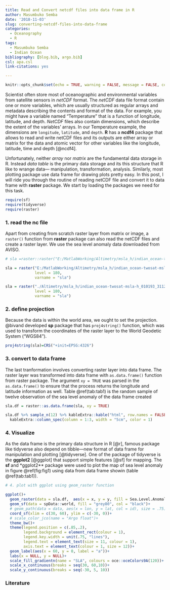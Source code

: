 ```yaml
---
title: Read and Convert netcdf files into data frame in R
author: Masumbuko Semba
date: '2018-11-03'
slug: converting-netcdf-files-into-data-frame
categories:
  - Oceanography
  - R
tags:
  - Masumbuko Semba
  - Indian Ocean
bibliography: [blog.bib, argo.bib]
csl: apa.csl
link-citations: yes

---
```


```r
knitr::opts_chunk$set(echo = TRUE, warning = FALSE, message = FALSE, comment = "")

```

Scientist often store most of oceanographic and environmental variables from satellite sensors in *netCDF* format. The *netCDF* data file format contain one or more variables, which are usually structured as regular arrays and metadata describing the contents and format of the data.  For example, you might have a variable named "Temperature" that is a function of longitude, latitude, and depth. *NetCDF* files also contain dimensions, which describe the extent of the variables' arrays. In our Temperature example, the dimensions are `longitude`, `latitude`, and `depth`. **R** has a **ncdf4** package that allows to read and write netCDF files and its outputs are either array or matrix for the data and atomic vector for other variables like the longitude, latitude, time and depth [@ncdf4]. 

Unfortunately, neither *array* nor *matrix* are the fundamental data storage in R. Instead *data table* is the primary data storage and its this structure that R like to wrange data--- manipulation, transformation, analysis. Similarly, most plotting package use data frame for drawing plots pretty easy. In this post, I will ride you through the routine of reading netCDF file and convert it to data frame with **raster** package. We start by loading the packages we need for this task.

```r
require(sf)
require(tidyverse)
require(raster)

```

### 1. read the nc file
Apart from creating from scratch raster layer from matrix or image, a `raster()` function from **raster** package can also read the netCDF files and create a raster layer.  We use the sea level anomaly data downloaded from AVISO.

```r
# sla =raster::raster("E:/MatlabWorking/Altimetry/msla_h/indian_ocean-twosat-msla-h_010193_311295.nc")

sla = raster("E:/MatlabWorking/Altimetry/msla_h/indian_ocean-twosat-msla-h_010193_311295.nc",
             level = 180, 
             varname = "sla")
```

```r

sla = raster("./Altimetry/msla_h/indian_ocean-twosat-msla-h_010193_311295.nc",
             level = 180, 
             varname = "sla")
```
### 2. define projection
Because the data is within the world area, we ought to set the projection. @bivand developed **sp** package that has `proj4string()` function, which was used to transform the coordinates of the raster layer to the World Geodetic System ("WGS84"). 

```r
proj4string(sla)=CRS("+init=EPSG:4326")

```

### 3. convert to data frame
The last tranformation involves converting raster layer into data frame. The raster layer was transformed into data frame with `as.data.frame()` function from raster package. The argument `xy = TRUE` was parsed in the `as.data.frame()` to ensure that the process returns the longitude and latitude information as well. Table \@ref(tab:tab1) is the random sample of twelve observation of the sea level anomaly of the data frame created

```r

sla.df = raster::as.data.frame(sla, xy = TRUE)

sla.df %>% sample_n(12) %>% kableExtra::kable("html", row.names = FALSE, col.names = c("Longitude", "Latitude", "Sea Level Anomaly"), align = "c", caption = "Random sample of twelve observations showing the sea level anomaly at specific location") %>%
  kableExtra::column_spec(column = 1:3, width = "5cm", color = 1)
```

### 4. Visualize
As the data frame is the primary data structure in R [@r], famous package like tidyverse also depend on tibble---new format of data frame for manipulation and plotting [@tidyverse]. One of the package of tidyverse is the **ggplot2** [@ggplot] that support simple features [@sf] for mapping. The **sf** and *ggplot2** package were used to plot the map of sea level anomaly in figure \@ref(fig:fig1) using data from data frame showin (table \@ref(tab:tab1)). 

```r
# 4. plot with ggplot using geom_raster function

ggplot()+
  geom_raster(data = sla.df,  aes(x = x, y = y, fill = Sea.Level.Anomalies), interpolate = FALSE)+
  geom_sf(data = spData::world, fill = "grey80", col = "black")+
  # geom_path(data = data, aes(x = lon, y = lat, col = id), size = .75)+
  coord_sf(xlim = c(30, 60), ylim = c(-30, 0))+
  # scale_color_jco(name = "Argo float")+
  theme_bw()+
  theme(legend.position = c(.85,.2), 
        legend.background = element_rect(colour = 1),
        legend.key.width = unit(.75, "lines"), 
        legend.text = element_text(size = 11, colour = 1),
        axis.text = element_text(colour = 1, size = 12))+  
  geom_label(aes(x = 60, y = 0, label = "a"))+
  labs(x = NULL, y = NULL)+
  scale_fill_gradientn(name = "SLA", colours = oce::oceColors9A(120))+
  scale_x_continuous(breaks = seq(30, 60,10))+
  scale_y_continuous(breaks = seq(-30, 5, 10))


```

### Literature
